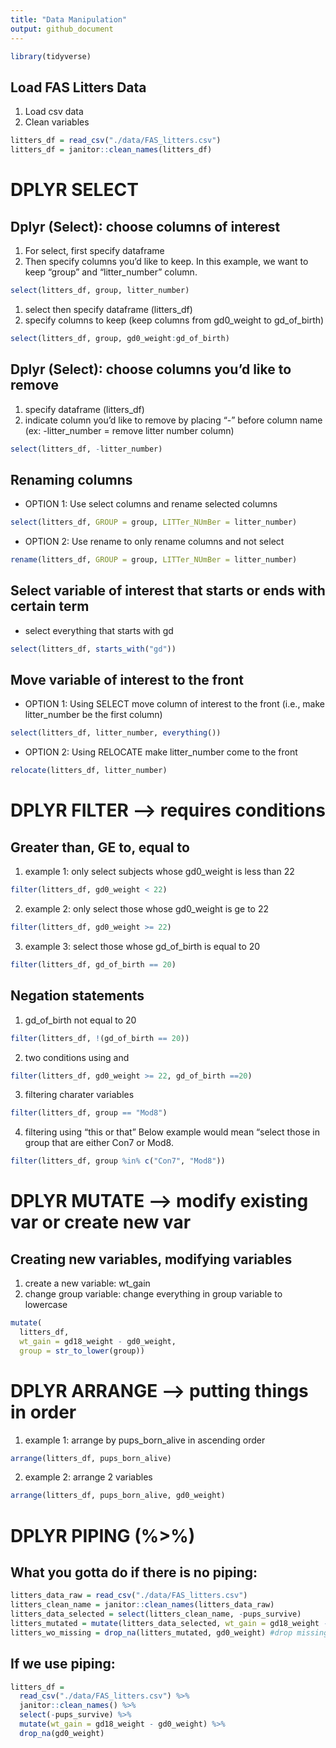 ```yaml
---
title: "Data Manipulation"
output: github_document
---
```


```r
library(tidyverse)
```

## Load FAS Litters Data

1. Load csv data
2. Clean variables
```r
litters_df = read_csv("./data/FAS_litters.csv")
litters_df = janitor::clean_names(litters_df)
```

# DPLYR SELECT

## Dplyr (Select): choose columns of interest 

1. For select, first specify dataframe
2. Then specify columns you'd like to keep. In this example, we want to keep "group" and "litter_number" column.
```r
select(litters_df, group, litter_number)
```

1. select then specify dataframe (litters_df)
2. specify columns to keep (keep columns from gd0_weight to gd_of_birth)
```r
select(litters_df, group, gd0_weight:gd_of_birth)
```

## Dplyr (Select): choose columns you'd like to remove

1. specify dataframe (litters_df)
2. indicate column you'd like to remove by placing "-" before column name (ex: -litter_number = remove litter number column)

```r
select(litters_df, -litter_number)
```

## Renaming columns

* OPTION 1: Use select columns and rename selected columns

```r
select(litters_df, GROUP = group, LITTer_NUmBer = litter_number)
```

* OPTION 2: Use rename to only rename columns and not select

```r
rename(litters_df, GROUP = group, LITTer_NUmBer = litter_number)
```

## Select variable of interest that starts or ends with certain term

* select everything that starts with gd
```r
select(litters_df, starts_with("gd"))
```

## Move variable of interest to the front

* OPTION 1: Using SELECT
move column of interest to the front (i.e., make litter_number be the first column)

```r
select(litters_df, litter_number, everything())
```

* OPTION 2: Using RELOCATE
make litter_number come to the front

```r
relocate(litters_df, litter_number)
```

# DPLYR FILTER --> requires conditions

## Greater than, GE to, equal to

1. example 1: only select subjects whose gd0_weight is less than 22
```r
filter(litters_df, gd0_weight < 22)
```

2. example 2: only select those whose gd0_weight is ge to 22
```r
filter(litters_df, gd0_weight >= 22)
```

3. example 3: select those whose gd_of_birth is equal to 20
```r
filter(litters_df, gd_of_birth == 20)
```

## Negation statements

1. gd_of_birth not equal to 20
```r
filter(litters_df, !(gd_of_birth == 20))
```

2. two conditions using and
```r
filter(litters_df, gd0_weight >= 22, gd_of_birth ==20)
```

3. filtering charater variables
```r
filter(litters_df, group == "Mod8")
```

4. filtering using "this or that"
Below example would mean "select those in group that are either Con7 or Mod8.
```r
filter(litters_df, group %in% c("Con7", "Mod8"))
```

# DPLYR MUTATE --> modify existing var or create new var

## Creating new variables, modifying variables
1. create a new variable: wt_gain
2. change group variable: change everything in group variable to lowercase

```r
mutate(
  litters_df,
  wt_gain = gd18_weight - gd0_weight,
  group = str_to_lower(group))
```

# DPLYR ARRANGE --> putting things in order

1. example 1: arrange by pups_born_alive in ascending order
```r
arrange(litters_df, pups_born_alive)
```

2. example 2: arrange 2 variables
```r
arrange(litters_df, pups_born_alive, gd0_weight)
```

# DPLYR PIPING (%>%)

## What you gotta do if there is no piping:
```r
litters_data_raw = read_csv("./data/FAS_litters.csv")
litters_clean_name = janitor::clean_names(litters_data_raw)
litters_data_selected = select(litters_clean_name, -pups_survive)
litters_mutated = mutate(litters_data_selected, wt_gain = gd18_weight - gd0_weight)
litters_wo_missing = drop_na(litters_mutated, gd0_weight) #drop missing variables = drop_na
```

## If we use piping:
```r
litters_df = 
  read_csv("./data/FAS_litters.csv") %>% 
  janitor::clean_names() %>% 
  select(-pups_survive) %>% 
  mutate(wt_gain = gd18_weight - gd0_weight) %>% 
  drop_na(gd0_weight)
```

